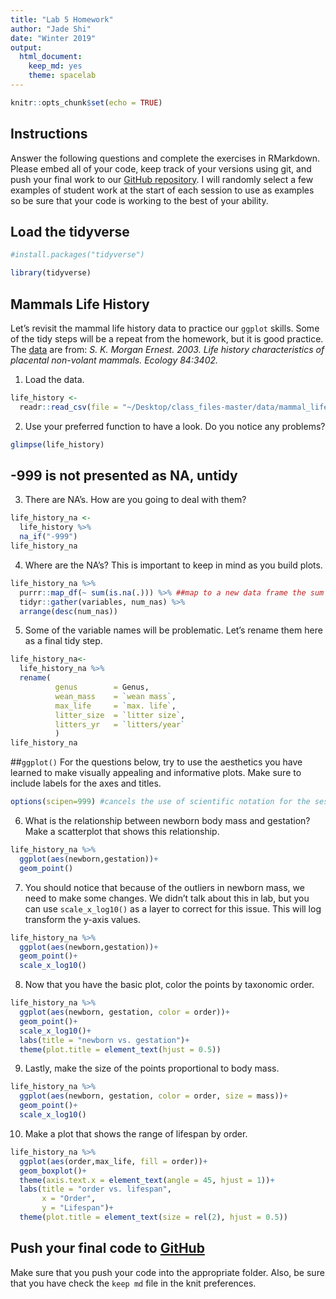 ```yaml
---
title: "Lab 5 Homework"
author: "Jade Shi"
date: "Winter 2019"
output:
  html_document:
    keep_md: yes
    theme: spacelab
---
```


```r
knitr::opts_chunk$set(echo = TRUE)
```

## Instructions
Answer the following questions and complete the exercises in RMarkdown. Please embed all of your code, keep track of your versions using git, and push your final work to our [GitHub repository](https://github.com/FRS417-DataScienceBiologists). I will randomly select a few examples of student work at the start of each session to use as examples so be sure that your code is working to the best of your ability.

## Load the tidyverse

```r
#install.packages("tidyverse")
```

```r
library(tidyverse)
```

## Mammals Life History
Let's revisit the mammal life history data to practice our `ggplot` skills. Some of the tidy steps will be a repeat from the homework, but it is good practice. The [data](http://esapubs.org/archive/ecol/E084/093/) are from: *S. K. Morgan Ernest. 2003. Life history characteristics of placental non-volant mammals. Ecology 84:3402.*

1. Load the data.
```r
life_history <-
  readr::read_csv(file = "~/Desktop/class_files-master/data/mammal_lifehistories_v2.csv")
```


2. Use your preferred function to have a look. Do you notice any problems?
```r
glimpse(life_history)
```

## -999 is not presented as NA, untidy
3. There are NA's. How are you going to deal with them?
```r
life_history_na <-
  life_history %>% 
  na_if("-999")
life_history_na
```


4. Where are the NA's? This is important to keep in mind as you build plots.
```r
life_history_na %>% 
  purrr::map_df(~ sum(is.na(.))) %>% ##map to a new data frame the sum results of the is.na function for all columns
  tidyr::gather(variables, num_nas) %>% 
  arrange(desc(num_nas))
```


5. Some of the variable names will be problematic. Let's rename them here as a final tidy step.
```r
life_history_na<-
  life_history_na %>% 
  rename(
          genus        = Genus,
          wean_mass    = `wean mass`,
          max_life     = `max. life`,
          litter_size  = `litter size`,
          litters_yr   = `litters/year`
          )
life_history_na
```



##`ggplot()`
For the questions below, try to use the aesthetics you have learned to make visually appealing and informative plots. Make sure to include labels for the axes and titles.
```r
options(scipen=999) #cancels the use of scientific notation for the session
```

6. What is the relationship between newborn body mass and gestation? Make a scatterplot that shows this relationship. 
```r
life_history_na %>% 
  ggplot(aes(newborn,gestation))+
  geom_point()
```


7. You should notice that because of the outliers in newborn mass, we need to make some changes. We didn't talk about this in lab, but you can use `scale_x_log10()` as a layer to correct for this issue. This will log transform the y-axis values.
```r
life_history_na %>% 
  ggplot(aes(newborn,gestation))+
  geom_point()+
  scale_x_log10()
```


8. Now that you have the basic plot, color the points by taxonomic order.
```r
life_history_na %>% 
  ggplot(aes(newborn, gestation, color = order))+
  geom_point()+
  scale_x_log10()+
  labs(title = "newborn vs. gestation")+
  theme(plot.title = element_text(hjust = 0.5))
```


9. Lastly, make the size of the points proportional to body mass.
```r
life_history_na %>% 
  ggplot(aes(newborn, gestation, color = order, size = mass))+
  geom_point()+
  scale_x_log10()
```


10. Make a plot that shows the range of lifespan by order.
```r
life_history_na %>% 
  ggplot(aes(order,max_life, fill = order))+
  geom_boxplot()+
  theme(axis.text.x = element_text(angle = 45, hjust = 1))+
  labs(title = "order vs. lifespan",
       x = "Order",
       y = "Lifespan")+
  theme(plot.title = element_text(size = rel(2), hjust = 0.5))
```


## Push your final code to [GitHub](https://github.com/FRS417-DataScienceBiologists)
Make sure that you push your code into the appropriate folder. Also, be sure that you have check the `keep md` file in the knit preferences.